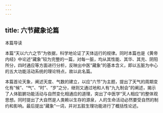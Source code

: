 ```yaml
---
---
---
```

title: 六节藏象论篇
---




本篇导读

本篇“天以六六之节”为依据，科学地论证了天体运行的规律。同时本篇也是《黄帝内经》中论述“藏象”较为完整的一篇，对每一脏，均从其性能、其华、其充、阴阳所分，四时通应等方面进行分析，反映出中医“藏象”的基本含义，即以五脏为中心的五大功能活动系统的理论特点，故以此名篇。

本篇首论天象，阐述天度、气数的建立，以应“六节”为主题，提出了天气的周期变化有“候”、“气”、“时”、“岁”之分，继则又通过地和人有“九九制会”的阐述，揭示了人体脏腑功能活动与自然变化相通应的道理，突出了中医学“天人相应”的整体观思想。同时提出了大自然是人类赖以生存的源泉，人的生命活动必然要受自然的制约和影响。最后提出“藏象”一词，并对五脏生理功能进行了概括性论述。